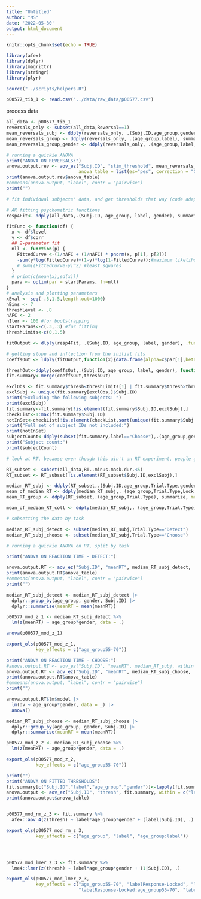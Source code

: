 ```yaml
---
title: "Untitled"
author: "MS"
date: '2022-05-30'
output: html_document
---
```


```r
knitr::opts_chunk$set(echo = TRUE)

library(afex)
library(dplyr)
library(magrittr)
library(stringr)
library(plyr)

source("../scripts/helpers.R")

p00577_tib_1 <- read.csv("../data/raw_data/p00577.csv")
```

process data 

```r
all_data <- p00577_tib_1
reversals_only <- subset(all_data,Reversal==1)
mean_reversals_subj <- ddply(reversals_only, .(Subj.ID,age_group,gender,label), summarize, stim_threshold=mean(Preview.Duration), sd = sd(Preview.Duration))
mean_reversals_group <- ddply(reversals_only, .(age_group,label), summarize, stim_threshold=mean(Preview.Duration), group.sem = sd(Preview.Duration)/sqrt(length(Preview.Duration)))
mean_reversals_group_gender <- ddply(reversals_only, .(age_group,label,gender), summarize, stim_threshold=mean(Preview.Duration), group.sem = sd(Preview.Duration)/sqrt(length(Preview.Duration)))

# running a quickie ANOVA
print("ANOVA ON REVERSALS:")
anova.output.rev <- aov_ez("Subj.ID", "stim_threshold", mean_reversals_subj, within = c("label"), between = c("age_group", "gender"),
                           anova_table = list(es="pes", correction = "GG"))
print(anova.output.rev$anova_table)
#emmeans(anova.output, "label", contr = "pairwise")
print("")

# fit individual subjects' data, and get thresholds that way (code adapted from 2015z, the first blur/noise typeface experiment)

# AK fitting psychometric functions
resp4Fit<- ddply(all_data,.(Subj.ID, age_group, label, gender), summarize, level=Preview.Duration, corr = as.numeric(correct),index=1:length(correct))

fitFunc <- function(df) {
  x <- df$level
  y <- df$corr
  ## 2-parameter fit
  nll <- function(p) { 
    FittedCurve <-(1/nAFC + (1/nAFC) * pnorm(x, p[1], p[2]))
    -sum(y*log(FittedCurve)+(1-y)*log(1-FittedCurve));#maximum likelihood
    # sum((FittedCurve-y)^2) #least squares
  }
  # print(c(mean(x),sd(x)))
  para <- optim(par = startParams, fn=nll)
}
# analysis and plotting parameters
xEval <- seq(-.5,1.5,length.out=1000)
nBins <- 7
threshLevel <- .8
nAFC <- 2
nIter <- 100 #for bootstrapping
startParams<-c(.3,.3) #for fitting
threshLimits<-c(0,1.5)

fitOutput <- dlply(resp4Fit, .(Subj.ID, age_group, label, gender), .fun=fitFunc,.inform=TRUE)

# getting slope and inflection from the initial fits
coeffsOut <- ldply(fitOutput,function(x){data.frame(alpha=x$par[1],beta=x$par[2])}) # output of coefficients

threshOut<-ddply(coeffsOut,.(Subj.ID, age_group, label, gender), function(d) {data.frame(thresh=qnorm((threshLevel-(1/nAFC))/(1/nAFC),d$alpha,d$beta))})
fit.summary<-merge(coeffsOut,threshOut)

exclObs <- fit.summary$thresh<threshLimits[1] | fit.summary$thresh>threshLimits[2]
exclSubj <- unique(fit.summary[exclObs,]$Subj.ID)
print("Excluding the following subjects: ")
print(exclSubj)
fit.summary<-fit.summary[!is.element(fit.summary$Subj.ID,exclSubj),]
checkList<-1:max(fit.summary$Subj.ID)
notInSet<-checkList[!is.element(checkList,sort(unique(fit.summary$Subj.ID)))]
print("Full set of subject IDs not included:")
print(notInSet)
subjectCount<-ddply(subset(fit.summary,label=="Choose"),.(age_group,gender),summarize,nInGroup = length(thresh))
print("Subject count:")
print(subjectCount)

# look at RT, because even though this ain't an RT experiment, people gonna want it

RT_subset <- subset(all_data,RT..minus.mask.dur.<5)
RT_subset <- RT_subset[!is.element(RT_subset$Subj.ID,exclSubj),]

median_RT_subj <- ddply(RT_subset,.(Subj.ID,age_group,Trial.Type,gender,Lock.Type), summarize, meanRT=median(RT..minus.mask.dur.+Preview.Duration+Mask.Duration, na.rm=TRUE), SEM = sd(RT..minus.mask.dur.)/sqrt(length(RT..minus.mask.dur.)))
mean_of_median_RT <- ddply(median_RT_subj,. (age_group,Trial.Type,Lock.Type), summarize, meanRT=mean(meanRT), group.sem = mean(SEM))
mean_RT_group <- ddply(RT_subset,.(age_group,Trial.Type), summarize, meanRT=mean(RT..minus.mask.dur.+Preview.Duration, na.rm=TRUE), group.sem = sd(RT..minus.mask.dur.)/sqrt(length(RT..minus.mask.dur.)))

mean_of_median_RT_coll <- ddply(median_RT_subj,. (age_group,Trial.Type), summarize, meanRT=mean(meanRT), group.sem = mean(SEM))


```


```r
# subsetting the data by task

median_RT_subj_detect <- subset(median_RT_subj,Trial.Type=="Detect")
median_RT_subj_choose <- subset(median_RT_subj,Trial.Type=="Choose")

# running a quickie ANOVA on RT, split by task
```


```r
print("ANOVA ON REACTION TIME - DETECT:")

anova.output.RT <- aov_ez("Subj.ID", "meanRT", median_RT_subj_detect,  between = c("age_group","gender"), anova_table = list(es="pes"))
print(anova.output.RT$anova_table)
#emmeans(anova.output, "label", contr = "pairwise")
print("")
```


```r
median_RT_subj_detect <- median_RT_subj_detect |>
  dplyr::group_by(age_group, gender, Subj.ID) |>
  dplyr::summarise(meanRT = mean(meanRT))

p00577_mod_z_1 <- median_RT_subj_detect %>% 
  lm(z(meanRT) ~ age_group*gender, data = .)

anova(p00577_mod_z_1)

export_ols(p00577_mod_z_1, 
           key_effects = c("age_group55-70"))


```


```r
print("ANOVA ON REACTION TIME - CHOOSE:")
#anova.output.RT <- aov_ez("Subj.ID", "meanRT", median_RT_subj, within = c("Trial.Type"), between = c("age_group","gender"),anova_table = list(es="pes"))
anova.output.RT <- aov_ez("Subj.ID", "meanRT", median_RT_subj_choose,  between = c("age_group","gender"), anova_table = list(es="pes"))
print(anova.output.RT$anova_table)
#emmeans(anova.output, "label", contr = "pairwise")
print("")
```

```r
anova.output.RT$lm$model |> 
  lm(dv ~ age_group*gender, data = _) |> 
  anova()
```


```r
median_RT_subj_choose <- median_RT_subj_choose |>
  dplyr::group_by(age_group, gender, Subj.ID) |>
  dplyr::summarise(meanRT = mean(meanRT))

p00577_mod_z_2 <- median_RT_subj_choose %>% 
  lm(z(meanRT) ~ age_group*gender, data = .)

export_ols(p00577_mod_z_2, 
           key_effects = c("age_group55-70"))
```




```r
print("")
print("ANOVA ON FITTED THRESHOLDS")
fit.summary[c("Subj.ID","label","age_group","gender")]<-lapply(fit.summary[c("Subj.ID","label","age_group","gender")],factor)
anova.output <- aov_ez("Subj.ID", "thresh", fit.summary, within = c("label"), between = c("age_group", "gender"),anova_table = list(es="pes"))
print(anova.output$anova_table)


p00577_mod_rm_z_3 <- fit.summary %>% 
  afex::aov_4(z(thresh) ~ label*age_group*gender + (label|Subj.ID), .)

export_ols(p00577_mod_rm_z_3, 
           key_effects = c("age_group", "label", "age_group:label"))




p00577_mod_lmer_z_3 <- fit.summary %>% 
  lme4::lmer(z(thresh) ~ label*age_group*gender + (1|Subj.ID), .)

export_ols(p00577_mod_lmer_z_3, 
           key_effects = c("age_group55-70", "labelResponse-Locked", "labelChoose", 
                           "labelResponse-Locked:age_group55-70", "labelChoose:age_group55-70"))
```

